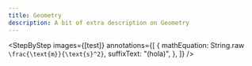 ```yaml
---
title: Geometry
description: A bit of extra description on Geometry
---
```



<StepByStep
  images={[test]}
  annotations={[
    {
      mathEquation: String.raw` \frac{\text{m}}{\text{s}^2}`,
      suffixText: "(hola)",
    },
  ]}
/>
